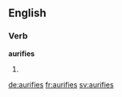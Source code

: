 ==English==

===Verb===
'''aurifies'''

# {{third-person singular of|aurify}}

[[de:aurifies]]
[[fr:aurifies]]
[[sv:aurifies]]